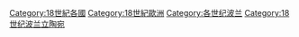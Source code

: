 [[Category:18世紀各國|Category:18世紀各國]]
[[Category:18世紀歐洲|Category:18世紀歐洲]]
[[Category:各世纪波兰|Category:各世纪波兰]]
[[Category:18世纪波兰立陶宛|Category:18世纪波兰立陶宛]]